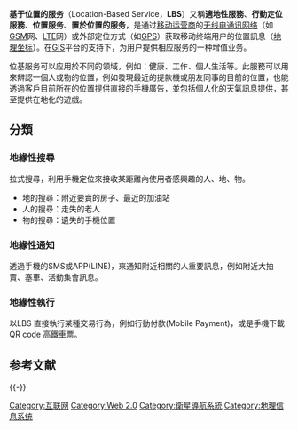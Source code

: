 {{noteTA|G1=IT}}

'''基于位置的服务'''（Location-Based Service，'''LBS'''）又稱'''適地性服務'''、'''行動定位服務'''、'''位置服务'''、'''置於位置的服务'''，是通过[[移动运营商|移动运营商]]的[[无线电通讯网络|无线电通讯网络]]（如[[GSM|GSM]]网、[[LTE|LTE]]网）或外部定位方式（如[[GPS|GPS]]）获取移动终端用户的位置訊息（[[地理坐标|地理坐标]]）。在[[GIS|GIS]]平台的支持下，为用户提供相应服务的一种增值业务。

位基服务可以应用於不同的领域，例如：健康、工作、個人生活等。此服務可以用來辨認一個人或物的位置，例如發現最近的提款機或朋友同事的目前的位置，也能透過客戶目前所在的位置提供直接的手機廣告，並包括個人化的天氣訊息提供，甚至提供在地化的遊戲。

==分類==
===地緣性搜尋===
拉式搜尋，利用手機定位來接收某距離內使用者感興趣的人、地、物。 
* 地的搜尋：附近要賣的房子、最近的加油站
* 人的搜尋：走失的老人
* 物的搜尋：遺失的手機位置

===地緣性通知=== 
透過手機的SMS或APP(LINE)，來通知附近相關的人重要訊息，例如附近大拍賣、塞車、活動集會訊息。

===地緣性執行=== 
以LBS 直接執行某種交易行為，例如行動付款(Mobile Payment)，或是手機下載QR code 高鐵車票。

== 参考文献 ==
{{Reflist}}

{{-}}
{{Authority control}}

[[Category:互联网|Category:互联网]]
[[Category:Web_2.0|Category:Web 2.0]]
[[Category:衛星導航系統|Category:衛星導航系統]]
[[Category:地理信息系统|Category:地理信息系统]]

{{Internet-stub}}